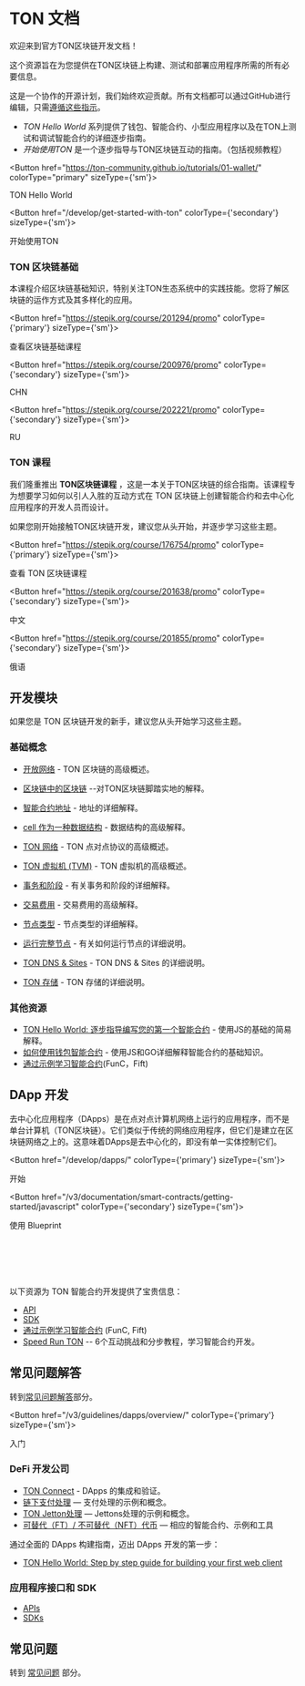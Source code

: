
# TON 文档

欢迎来到官方TON区块链开发文档！

这个资源旨在为您提供在TON区块链上构建、测试和部署应用程序所需的所有必要信息。

这是一个协作的开源计划，我们始终欢迎贡献。所有文档都可以通过GitHub进行编辑，只需[遵循这些指示](/contribute)。

- _TON Hello World_ 系列提供了钱包、智能合约、小型应用程序以及在TON上测试和调试智能合约的详细逐步指南。
- _开始使用TON_ 是一个逐步指导与TON区块链互动的指南。（包括视频教程）

<Button href="https://ton-community.github.io/tutorials/01-wallet/"
        colorType="primary" sizeType={'sm'}>

TON Hello World

</Button>

<Button href="/develop/get-started-with-ton" colorType={'secondary'} sizeType={'sm'}>

开始使用TON

</Button>

### TON 区块链基础

本课程介绍区块链基础知识，特别关注TON生态系统中的实践技能。您将了解区块链的运作方式及其多样化的应用。


<Button href="https://stepik.org/course/201294/promo"
        colorType={'primary'} sizeType={'sm'}>

查看区块链基础课程

</Button>

<Button href="https://stepik.org/course/200976/promo"
        colorType={'secondary'} sizeType={'sm'}>

CHN

</Button>

<Button href="https://stepik.org/course/202221/promo"
        colorType={'secondary'} sizeType={'sm'}>

RU

</Button>

### TON 课程

我们隆重推出 **TON区块链课程** ，这是一本关于TON区块链的综合指南。该课程专为想要学习如何以引人入胜的互动方式在 TON 区块链上创建智能合约和去中心化应用程序的开发人员而设计。

如果您刚开始接触TON区块链开发，建议您从头开始，并逐步学习这些主题。

<Button href="https://stepik.org/course/176754/promo"
        colorType={'primary'} sizeType={'sm'}>

查看 TON 区块链课程

</Button>

<Button href="https://stepik.org/course/201638/promo"
        colorType={'secondary'} sizeType={'sm'}>

中文

</Button>

<Button href="https://stepik.org/course/201855/promo"
        colorType={'secondary'} sizeType={'sm'}>

俄语

</Button>

## 开发模块

如果您是 TON 区块链开发的新手，建议您从头开始学习这些主题。

### 基础概念

- [开放网络](/v3/concepts/dive-into-ton/introduction) - TON 区块链的高级概述。
- [区块链中的区块链](/v3/concepts/dive-into-ton/ton-blockchain/blockchain-of-blockchains) --对TON区块链脚踏实地的解释。
- [智能合约地址](/v3/documentation/smart-contracts/addresses) - 地址的详细解释。
- [ cell 作为一种数据结构](/v3/concepts/dive-into-ton/ton-blockchain/cells-as-data-storage) - 数据结构的高级解释。
- [TON 网络](/v3/concepts/dive-into-ton/ton-blockchain/ton-networking) - TON 点对点协议的高级概述。
- [TON 虚拟机 (TVM)](/v3/documentation/tvm/tvm-overview) - TON 虚拟机的高级概述。
- [事务和阶段](/v3/documentation/tvm/tvm-overview#transactions-and-phases) - 有关事务和阶段的详细解释。
- [交易费用](/v3/documentation/smart-contracts/transaction-fees/fees) - 交易费用的高级解释。

- [节点类型](/v3/documentation/infra/nodes/node-types) - 节点类型的详细解释。
- [运行完整节点](/v3/guidelines/nodes/running-nodes/full-node) - 有关如何运行节点的详细说明。
- [TON DNS & Sites](/v3/guidelines/web3/ton-dns/dns) - TON DNS & Sites 的详细说明。
- [TON 存储](/v3/guidelines/web3/ton-storage/storage-daemon) - TON 存储的详细说明。

### 其他资源

- [TON Hello World: 逐步指导编写您的第一个智能合约](https://ton-community.github.io/tutorials/02-contract/) - 使用JS的基础的简易解释。
- [如何使用钱包智能合约](/develop/smart-contracts/tutorials/wallet) - 使用JS和GO详细解释智能合约的基础知识。
- [通过示例学习智能合约](/develop/smart-contracts/examples)(FunC，Fift)

## DApp 开发

去中心化应用程序（DApps）是在点对点计算机网络上运行的应用程序，而不是单台计算机（TON区块链）。它们类似于传统的网络应用程序，但它们是建立在区块链网络之上的。这意味着DApps是去中心化的，即没有单一实体控制它们。

<Button href="/develop/dapps/" colorType={'primary'} sizeType={'sm'}>

开始

</Button>

<Button href="/v3/documentation/smart-contracts/getting-started/javascript" colorType={'secondary'} sizeType={'sm'}>

使用 Blueprint 

</Button>

<br></br><br></br>

以下资源为 TON 智能合约开发提供了宝贵信息：

- [API](/v3/guidelines/dapps/apis-sdks/api-types)
- [SDK](/develop/dapps/apis/sdk)
- [通过示例学习智能合约](/v3/documentation/smart-contracts/contracts-specs/examples) (FunC, Fift)
- [Speed Run TON](/v3/documentation/smart-contracts/contracts-specs/examples) -- 6个互动挑战和分步教程，学习智能合约开发。

## 常见问题解答

转到[常见问题解答](/develop/howto/faq)部分。

<Button href="/v3/guidelines/dapps/overview/" colorType={'primary'} sizeType={'sm'}>

入门

</Button>

### DeFi 开发公司

- [TON Connect](/v3/guidelines/ton-connect/overview) - DApps 的集成和验证。
- [链下支付处理](/v3/guidelines/dapps/asset-processing/payments-processing) — 支付处理的示例和概念。
- [TON Jetton处理](/v3/guidelines/dapps/asset-processing/jettons) — Jettons处理的示例和概念。
- [可替代（FT）/ 不可替代（NFT）代币](/v3/documentation/dapps/defi/tokens) — 相应的智能合约、示例和工具

通过全面的 DApps 构建指南，迈出 DApps 开发的第一步：

- [TON Hello World: Step by step guide for building your first web client](https://ton-community.github.io/tutorials/03-client/)

### 应用程序接口和 SDK

- [APIs](/v3/guidelines/dapps/apis-sdks/api-types)
- [SDKs](/v3/guidelines/dapps/apis-sdks/sdk)

## 常见问题

转到 [常见问题](/v3/documentation/faq) 部分。

